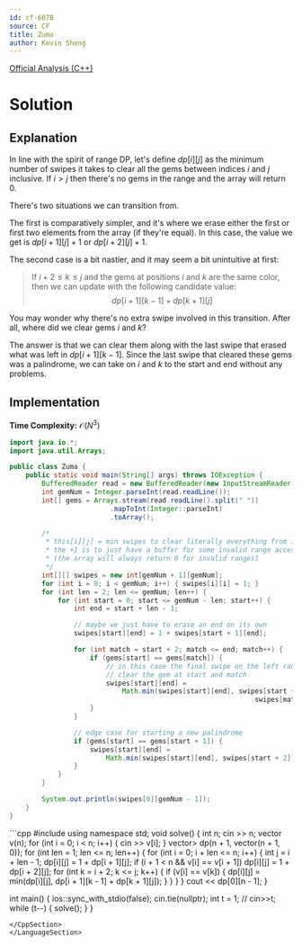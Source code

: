 ```yaml
---
id: cf-607B
source: CF
title: Zuma
author: Kevin Sheng
---
```


[Official Analysis (C++)](https://codeforces.com/blog/entry/22256)

# Solution

## Explanation

In line with the spirit of range DP, let's define $dp[i][j]$ as the minimum
number of swipes it takes to clear all the gems between indices $i$ and $j$ inclusive.
If $i > j$ then there's no gems in the range and the array will return $0$.

There's two situations we can transition from.

The first is comparatively simpler, and it's where we erase either the
first or first two elements from the array (if they're equal).
In this case, the value we get is $dp[i+1][j]+1$ or $dp[i+2][j]+1$.

The second case is a bit nastier, and it may seem a bit unintuitive at first:

> If $i + 2 \le k \le j$ and the gems at positions $i$ and $k$ are the same color,
> then we can update with the following candidate value:
> $$
> dp[i+1][k-1]+dp[k+1][j]
> $$

You may wonder why there's no extra swipe involved in this transition.
After all, where did we clear gems $i$ and $k$?

The answer is that we can clear them along with the last swipe
that erased what was left in $dp[i+1][k-1]$.
Since the last swipe that cleared these gems was a palindrome, we can take on $i$
and $k$ to the start and end without any problems.

## Implementation

**Time Complexity:** $\mathcal{O}(N^3)$

<LanguageSection>
<JavaSection>

```java
import java.io.*;
import java.util.Arrays;

public class Zuma {
	public static void main(String[] args) throws IOException {
		BufferedReader read = new BufferedReader(new InputStreamReader(System.in));
		int gemNum = Integer.parseInt(read.readLine());
		int[] gems = Arrays.stream(read.readLine().split(" "))
		                 .mapToInt(Integer::parseInt)
		                 .toArray();

		/*
		 * this[i][j] = min swipes to clear literally everything from i to j (inclusive)
		 * the +1 is to just have a buffer for some invalid range accesses
		 * (the array will always return 0 for invalid ranges)
		 */
		int[][] swipes = new int[gemNum + 1][gemNum];
		for (int i = 0; i < gemNum; i++) { swipes[i][i] = 1; }
		for (int len = 2; len <= gemNum; len++) {
			for (int start = 0; start <= gemNum - len; start++) {
				int end = start + len - 1;

				// maybe we just have to erase an end on its own
				swipes[start][end] = 1 + swipes[start + 1][end];

				for (int match = start + 2; match <= end; match++) {
					if (gems[start] == gems[match]) {
						// in this case the final swipe on the left range can also
						// clear the gem at start and match
						swipes[start][end] =
						    Math.min(swipes[start][end], swipes[start + 1][match - 1] +
						                                     swipes[match + 1][end]);
					}
				}

				// edge case for starting a new palindrome
				if (gems[start] == gems[start + 1]) {
					swipes[start][end] =
					    Math.min(swipes[start][end], swipes[start + 2][end] + 1);
				}
			}
		}

		System.out.println(swipes[0][gemNum - 1]);
	}
}
```

</JavaSection>
<CppSection>
```cpp
#include <bits/stdc++.h>
using namespace std;
void solve() {
	int n;
	cin >> n;
	vector<int> v(n);
	for (int i = 0; i < n; i++) { cin >> v[i]; }
	vector<vector<int>> dp(n + 1, vector<int>(n + 1, 0));
	for (int len = 1; len <= n; len++) {
		for (int i = 0; i + len <= n; i++) {
			int j = i + len - 1;
			dp[i][j] = 1 + dp[i + 1][j];
			if (i + 1 < n && v[i] == v[i + 1]) dp[i][j] = 1 + dp[i + 2][j];
			for (int k = i + 2; k <= j; k++) {
				if (v[i] == v[k]) {
					dp[i][j] = min(dp[i][j], dp[i + 1][k - 1] + dp[k + 1][j]);
				}
			}
		}
	}
	cout << dp[0][n - 1];
}

int main() {
	ios::sync_with_stdio(false);
	cin.tie(nullptr);
	int t = 1;
	// cin>>t;
	while (t--) { solve(); }
}
```
</CppSection>
</LanguageSection>
